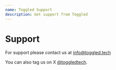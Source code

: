 ```yaml
---
name: Toggled Support
description: Get support from Toggled
---
```


# Support

For support please contact us at [info@toggled.tech](mailto:info@toggled.tech)

You can also tag us on X [@toggledtech](https://twitter.com/toggledtech).
